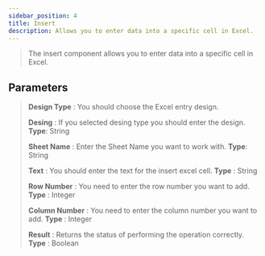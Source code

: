 ---
sidebar_position: 4
title: Insert
description: Allows you to enter data into a specific cell in Excel.
---
> The insert component allows you to enter data into a specific cell in Excel.

## Parameters

> **Design Type** : You should choose the Excel entry design.
>
> **Desing** : If you selected desing type you should enter the design. **Type**: String
>
> **Sheet Name** : Enter the Sheet Name you want to work with. **Type**: String
>
> **Text** : You should enter the text for the insert excel cell. **Type** : String
>
> **Row Number** : You need to enter the row number you want to add. **Type** : Integer
>
> **Column Number** : You need to enter the column number you want to add. **Type** : Integer
>
> **Result** : Returns the status of performing the operation correctly. **Type** : Boolean
